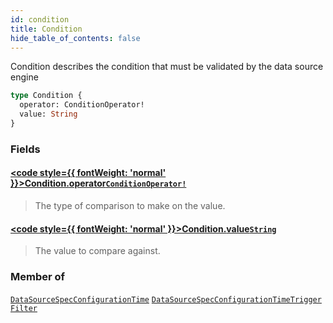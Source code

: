 ```yaml
---
id: condition
title: Condition
hide_table_of_contents: false
---
```








Condition describes the condition that must be validated by the data source engine

```graphql
type Condition {
  operator: ConditionOperator!
  value: String
}
```


### Fields

#### [<code style={{ fontWeight: 'normal' }}>Condition.<b>operator</b></code>](#)<Bullet />[`ConditionOperator!`](/testnet/api/graphql/enums/condition-operator) <Badge class="secondary" text="non-null"/> <Badge class="secondary" text="enum"/>
> The type of comparison to make on the value.
> 

#### [<code style={{ fontWeight: 'normal' }}>Condition.<b>value</b></code>](#)<Bullet />[`String`](/testnet/api/graphql/scalars/string) <Badge class="secondary" text="scalar"/>
> The value to compare against.
> 



### Member of

[`DataSourceSpecConfigurationTime`](/testnet/api/graphql/objects/data-source-spec-configuration-time)  <Badge class="secondary" text="object"/><Bullet />[`DataSourceSpecConfigurationTimeTrigger`](/testnet/api/graphql/objects/data-source-spec-configuration-time-trigger)  <Badge class="secondary" text="object"/><Bullet />[`Filter`](/testnet/api/graphql/objects/filter)  <Badge class="secondary" text="object"/>



